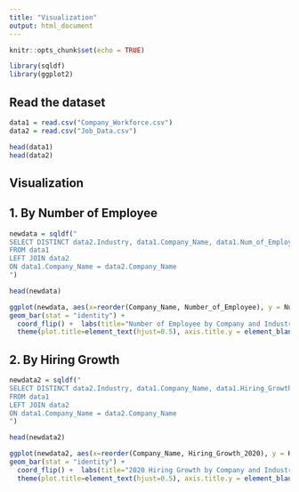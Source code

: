 ```yaml
---
title: "Visualization"
output: html_document
---
```


```r
knitr::opts_chunk$set(echo = TRUE)
```

```r
library(sqldf)
library(ggplot2)
```

## Read the dataset
```r
data1 = read.csv("Company_Workforce.csv")
data2 = read.csv("Job_Data.csv")
```

```r
head(data1)
head(data2)
```

## Visualization

## 1. By Number of Employee
```r
newdata = sqldf("
SELECT DISTINCT data2.Industry, data1.Company_Name, data1.Num_of_Employee/1000 AS Number_of_Employee
FROM data1
LEFT JOIN data2
ON data1.Company_Name = data2.Company_Name
")
```

```r
head(newdata)
```

```r
ggplot(newdata, aes(x=reorder(Company_Name, Number_of_Employee), y = Number_of_Employee, fill = Industry)) +     
geom_bar(stat = "identity") +
  coord_flip() +  labs(title="Number of Employee by Company and Industry", x="Company", y="Number of Employee (Thousand)") +
  theme(plot.title=element_text(hjust=0.5), axis.title.y = element_blank())
```

## 2. By Hiring Growth

```r
newdata2 = sqldf("
SELECT DISTINCT data2.Industry, data1.Company_Name, data1.Hiring_Growth_2020
FROM data1
LEFT JOIN data2
ON data1.Company_Name = data2.Company_Name
")
```

```r
head(newdata2)
```

```r
ggplot(newdata2, aes(x=reorder(Company_Name, Hiring_Growth_2020), y = Hiring_Growth_2020, fill = Industry)) +     
geom_bar(stat = "identity") +
  coord_flip() +  labs(title="2020 Hiring Growth by Company and Industry", x="Company", y="Hiring Growth (%)") +
  theme(plot.title=element_text(hjust=0.5), axis.title.y = element_blank())
```